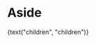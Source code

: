 
<Meta title="Partials|Aside" component={Aside} />

# Aside

<Preview>
  <Story name="default">
    <div style={{ outline: "1px dotted" }}>
      <Aside
        margin={select("margin", {
          "": null,
          "no-margin": "no-margin",
        })}
      >
        {text("children", "children")}
      </Aside>
    </div>
  </Story>
</Preview>
